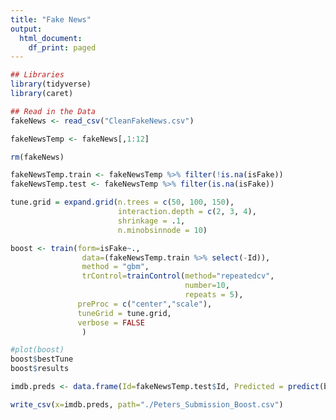 ```yaml
---
title: "Fake News"
output:
  html_document:
    df_print: paged
---
```


```r
## Libraries
library(tidyverse)
library(caret)

## Read in the Data
fakeNews <- read_csv("CleanFakeNews.csv")

fakeNewsTemp <- fakeNews[,1:12]

rm(fakeNews)

fakeNewsTemp.train <- fakeNewsTemp %>% filter(!is.na(isFake))
fakeNewsTemp.test <- fakeNewsTemp %>% filter(is.na(isFake))

```

```r
tune.grid = expand.grid(n.trees = c(50, 100, 150),
                        interaction.depth = c(2, 3, 4),
                        shrinkage = .1,
                        n.minobsinnode = 10)

boost <- train(form=isFake~., 
                data=(fakeNewsTemp.train %>% select(-Id)),
                method = "gbm",
                trControl=trainControl(method="repeatedcv",
                                       number=10,
                                       repeats = 5),
               preProc = c("center","scale"),
               tuneGrid = tune.grid,
               verbose = FALSE
                )

#plot(boost)
boost$bestTune
boost$results
```

```r
imdb.preds <- data.frame(Id=fakeNewsTemp.test$Id, Predicted = predict(boost, newdata = fakeNewsTemp.test))

write_csv(x=imdb.preds, path="./Peters_Submission_Boost.csv")
```

